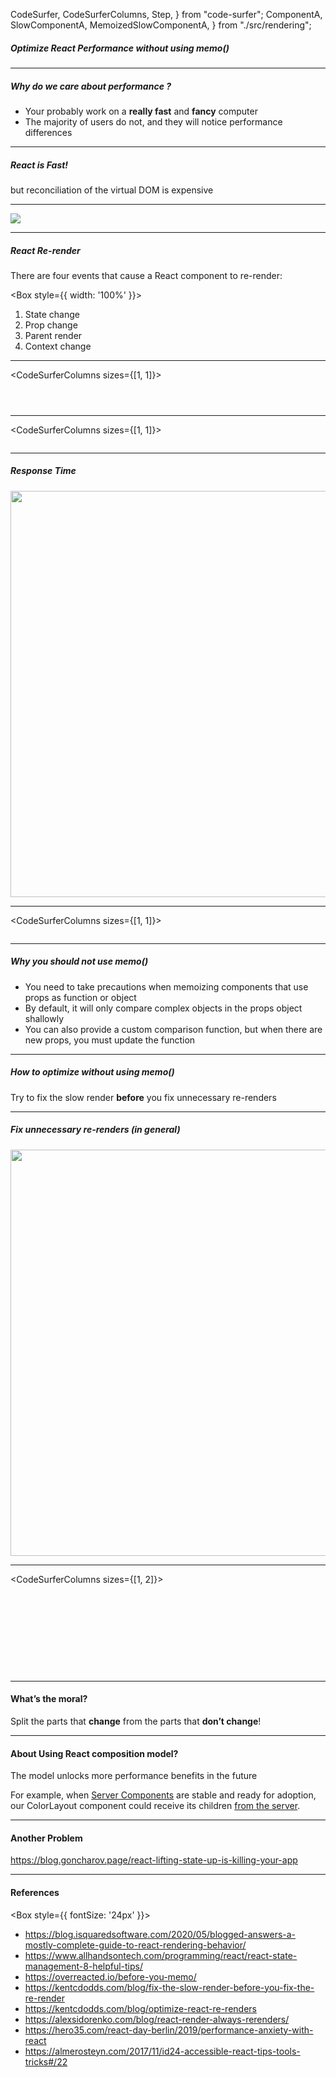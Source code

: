   CodeSurfer,
  CodeSurferColumns,
  Step,
} from "code-surfer";
  ComponentA,
  SlowComponentA,
  MemoizedSlowComponentA,
} from "./src/rendering";


##### Optimize React Performance without using memo()

---

<Layout>

##### Why do we care about performance ?

- Your probably work on a **really fast** and **fancy** computer
- The majority of users do not, and they will notice performance differences

</Layout>

---

<Layout>

##### React is Fast!

but reconciliation of the virtual DOM is expensive

</Layout>

---

<img src={reconciliationImage} />

---

<Layout>

##### React Re-render

There are four events that cause a React component to re-render:

<Box style={{ width: '100%' }}>

1. State change
2. Prop change
3. Parent render
4. Context change

</Box>

</Layout>

---

<CodeSurferColumns sizes={[1, 1]}>

<Step title="React Re-render" subtitle="Component A">

<ComponentA />

```jsx 35:52 file=./src/rendering.jsx

```

</Step>

<Step title="React Re-render" subtitle="Component B">

<ComponentA />

```jsx 92:112 file=./src/rendering.jsx

```

</Step>

<Step title="React Re-render" subtitle="Render Counter">

<ComponentA />

```jsx 6:25 file=./src/render-counter.jsx

```

</Step>

</CodeSurferColumns>

---

<CodeSurferColumns sizes={[1, 1]}>

<Step title="Slow Component">

<SlowComponentA />

```jsx 176:196 file=./src/rendering.jsx

```

</Step>

</CodeSurferColumns>

---

##### Response Time

<img src={responseTimeImage} height="650px" width="650px" />

---

<CodeSurferColumns sizes={[1, 1]}>

<Step title="Using memo()">

<MemoizedSlowComponentA />

```jsx 176:201 file=./src/rendering.jsx

```

</Step>

</CodeSurferColumns>

---

<Layout>

##### Why you should not use memo()

- You need to take precautions when memoizing components that use props as function or object
- By default, it will only compare complex objects in the props object shallowly
- You can also provide a custom comparison function, but when there are new props, you must update the function

</Layout>

---

##### How to optimize without using memo()

Try to fix the slow render **before** you fix unnecessary re-renders

---

##### Fix unnecessary re-renders (in general)

<img src={putStateImage} height="650px" width="650px" />

---

<CodeSurferColumns sizes={[1, 2]}>

<Step title="First Problem: Container & View" subtitle="The Container">

<FirstDefault />

```jsx 20:31 file=./src/first-default.jsx

```

</Step>

<Step title="First Problem: Container & View" subtitle="The View">

<FirstDefault />

```jsx 33:51 file=./src/first-default.jsx

```

</Step>

<Step title="First Solution: Container & View" subtitle="Put state in the component that needs it.">

<FirstResult />

```jsx 29:47 file=./src/first-result.jsx

```

</Step>

<Step title="First Solution: Container & View" subtitle="Do child components need the data too? Pass it down.">

<FirstResult />

```jsx 45:48 file=./src/first-result.jsx

```

</Step>

<Step title="First Solution: Container & View">

<FirstResult />

```jsx 20:27 file=./src/first-result.jsx

```

</Step>

<Step title="Second Problem: Lift State Up">

<SecondDefault />

```jsx 20:28 file=./src/second-default.jsx

```

</Step>

<Step title="Second Solution: Lift State Up" subtitle="Do parents need it? Lift state up.">

<SecondResult />

```jsx 20:36 file=./src/second-result.jsx

```

</Step>

<Step title="Third Problem: Lift Content Up">

<ThirdDefault />

```jsx 22:41 file=./src/third-default.jsx

```

</Step>

<Step title="Third Solution: Lift Content Up" subtitle="Use React composition model">

<ThirdResult />

```jsx 30:49 file=./src/third-result.jsx

```

</Step>

<Step title="Third Solution: Lift Content Up" subtitle="Use React composition model">

<ThirdResult />

```jsx 22:28 file=./src/third-result.jsx

```

</Step>

</CodeSurferColumns>

---

#### What’s the moral?

Split the parts that **change** from the parts that **don’t change**!

---

<Layout>

#### About Using React composition model?

The model unlocks more performance benefits in the future

For example, when [Server Components](https://reactjs.org/blog/2020/12/21/data-fetching-with-react-server-components.html) are stable and ready for adoption, our ColorLayout component could receive its children [from the server](https://www.youtube.com/watch?v=TQQPAU21ZUw&t=1314s).

</Layout>

---

#### Another Problem

https://blog.goncharov.page/react-lifting-state-up-is-killing-your-app

---

#### References

<Box style={{ fontSize: '24px' }}>

- https://blog.isquaredsoftware.com/2020/05/blogged-answers-a-mostly-complete-guide-to-react-rendering-behavior/
- https://www.allhandsontech.com/programming/react/react-state-management-8-helpful-tips/
- https://overreacted.io/before-you-memo/
- https://kentcdodds.com/blog/fix-the-slow-render-before-you-fix-the-re-render
- https://kentcdodds.com/blog/optimize-react-re-renders
- https://alexsidorenko.com/blog/react-render-always-rerenders/
- https://hero35.com/react-day-berlin/2019/performance-anxiety-with-react
- https://almerosteyn.com/2017/11/id24-accessible-react-tips-tools-tricks#/22

</Box>
